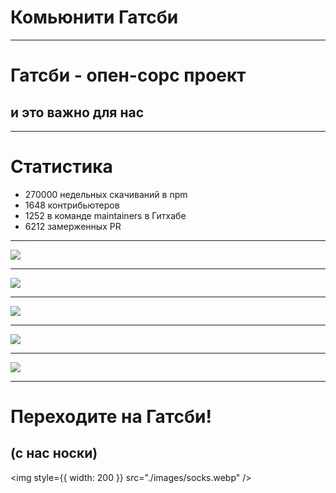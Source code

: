

# Комьюнити Гатсби

---


# Гатсби - опен-сорс проект

## и это важно для нас

---

# Статистика

- 270000 недельных скачиваний в npm
- 1648 контрибьютеров
- 1252 в команде maintainers в Гитхабе
- 6212 замерженных PR

---

<Image size="contain" src="./images/gatsby-swag.png" />

---

<Image size="contain" src="./images/gatsby-store.jpg" />

---

<Image size="contain" src="./images/gatsby-showcase.jpg" />

---

<Image size="contain" src="./images/gatsby-starters.jpg" />

---

<Image size="contain" src="./images/gatsby-plugins.jpg" />

---

# Переходите на Гатсби!
## (с нас носки)

<img style={{ width: 200 }} src="./images/socks.webp" />
